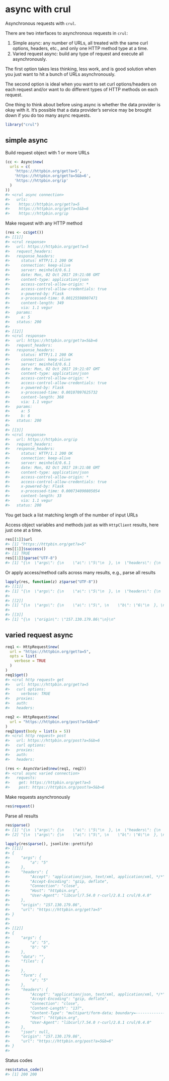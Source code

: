 <!--
%\VignetteIndexEntry{async with crul}
%\VignetteEngine{knitr::rmarkdown}
%\VignetteEncoding{UTF-8}
-->

async with crul
===============



Asynchronous requests with `crul`.

There are two interfaces to asynchronous requests in `crul`:

1. Simple async: any number of URLs, all treated with the same curl options, 
headers, etc., and only one HTTP method type at a time.
2. Varied request async: build any type of request and execute all asynchronously.

The first option takes less thinking, less work, and is good solution when you 
just want to hit a bunch of URLs asynchronously.

The second option is ideal when you want to set curl options/headers on each 
request and/or want to do different types of HTTP methods on each request.

One thing to think about before using async is whether the data provider is 
okay with it. It's possible that a data provider's service may be brought down
if you do too many async requests. 


```r
library("crul")
```

## simple async

Build request object with 1 or more URLs




```r
(cc <- Async$new(
  urls = c(
    'https://httpbin.org/get?a=5',
    'https://httpbin.org/get?a=5&b=6',
    'https://httpbin.org/ip'
  )
))
#> <crul async connection> 
#>   urls: 
#>    https://httpbin.org/get?a=5
#>    https://httpbin.org/get?a=5&b=6
#>    https://httpbin.org/ip
```

Make request with any HTTP method


```r
(res <- cc$get())
#> [[1]]
#> <crul response> 
#>   url: https://httpbin.org/get?a=5
#>   request_headers: 
#>   response_headers: 
#>     status: HTTP/1.1 200 OK
#>     connection: keep-alive
#>     server: meinheld/0.6.1
#>     date: Mon, 02 Oct 2017 19:21:08 GMT
#>     content-type: application/json
#>     access-control-allow-origin: *
#>     access-control-allow-credentials: true
#>     x-powered-by: Flask
#>     x-processed-time: 0.00125598907471
#>     content-length: 349
#>     via: 1.1 vegur
#>   params: 
#>     a: 5
#>   status: 200
#> 
#> [[2]]
#> <crul response> 
#>   url: https://httpbin.org/get?a=5&b=6
#>   request_headers: 
#>   response_headers: 
#>     status: HTTP/1.1 200 OK
#>     connection: keep-alive
#>     server: meinheld/0.6.1
#>     date: Mon, 02 Oct 2017 19:21:07 GMT
#>     content-type: application/json
#>     access-control-allow-origin: *
#>     access-control-allow-credentials: true
#>     x-powered-by: Flask
#>     x-processed-time: 0.00107097625732
#>     content-length: 368
#>     via: 1.1 vegur
#>   params: 
#>     a: 5
#>     b: 6
#>   status: 200
#> 
#> [[3]]
#> <crul response> 
#>   url: https://httpbin.org/ip
#>   request_headers: 
#>   response_headers: 
#>     status: HTTP/1.1 200 OK
#>     connection: keep-alive
#>     server: meinheld/0.6.1
#>     date: Mon, 02 Oct 2017 19:21:08 GMT
#>     content-type: application/json
#>     access-control-allow-origin: *
#>     access-control-allow-credentials: true
#>     x-powered-by: Flask
#>     x-processed-time: 0.000734090805054
#>     content-length: 33
#>     via: 1.1 vegur
#>   status: 200
```

You get back a list matching length of the number of input URLs

Access object variables and methods just as with `HttpClient` results, here just one at a time.


```r
res[[1]]$url
#> [1] "https://httpbin.org/get?a=5"
res[[1]]$success()
#> [1] TRUE
res[[1]]$parse("UTF-8")
#> [1] "{\n  \"args\": {\n    \"a\": \"5\"\n  }, \n  \"headers\": {\n    \"Accept\": \"application/json, text/xml, application/xml, */*\", \n    \"Accept-Encoding\": \"gzip, deflate\", \n    \"Connection\": \"close\", \n    \"Host\": \"httpbin.org\", \n    \"User-Agent\": \"libcurl/7.54.0 r-curl/2.8.1 crul/0.4.0\"\n  }, \n  \"origin\": \"157.130.179.86\", \n  \"url\": \"https://httpbin.org/get?a=5\"\n}\n"
```

Or apply access/method calls across many results, e.g., parse all results


```r
lapply(res, function(z) z$parse("UTF-8"))
#> [[1]]
#> [1] "{\n  \"args\": {\n    \"a\": \"5\"\n  }, \n  \"headers\": {\n    \"Accept\": \"application/json, text/xml, application/xml, */*\", \n    \"Accept-Encoding\": \"gzip, deflate\", \n    \"Connection\": \"close\", \n    \"Host\": \"httpbin.org\", \n    \"User-Agent\": \"libcurl/7.54.0 r-curl/2.8.1 crul/0.4.0\"\n  }, \n  \"origin\": \"157.130.179.86\", \n  \"url\": \"https://httpbin.org/get?a=5\"\n}\n"
#> 
#> [[2]]
#> [1] "{\n  \"args\": {\n    \"a\": \"5\", \n    \"b\": \"6\"\n  }, \n  \"headers\": {\n    \"Accept\": \"application/json, text/xml, application/xml, */*\", \n    \"Accept-Encoding\": \"gzip, deflate\", \n    \"Connection\": \"close\", \n    \"Host\": \"httpbin.org\", \n    \"User-Agent\": \"libcurl/7.54.0 r-curl/2.8.1 crul/0.4.0\"\n  }, \n  \"origin\": \"157.130.179.86\", \n  \"url\": \"https://httpbin.org/get?a=5&b=6\"\n}\n"
#> 
#> [[3]]
#> [1] "{\n  \"origin\": \"157.130.179.86\"\n}\n"
```

## varied request async


```r
req1 <- HttpRequest$new(
  url = "https://httpbin.org/get?a=5",
  opts = list(
    verbose = TRUE
  )
)
req1$get()
#> <crul http request> get
#>   url: https://httpbin.org/get?a=5
#>   curl options: 
#>     verbose: TRUE
#>   proxies: 
#>   auth: 
#>   headers:

req2 <- HttpRequest$new(
  url = "https://httpbin.org/post?a=5&b=6"
)
req2$post(body = list(a = 5))
#> <crul http request> post
#>   url: https://httpbin.org/post?a=5&b=6
#>   curl options: 
#>   proxies: 
#>   auth: 
#>   headers:

(res <- AsyncVaried$new(req1, req2))
#> <crul async varied connection> 
#>   requests: 
#>    get: https://httpbin.org/get?a=5 
#>    post: https://httpbin.org/post?a=5&b=6
```

Make requests asynchronously


```r
res$request()
```

Parse all results


```r
res$parse()
#> [1] "{\n  \"args\": {\n    \"a\": \"5\"\n  }, \n  \"headers\": {\n    \"Accept\": \"application/json, text/xml, application/xml, */*\", \n    \"Accept-Encoding\": \"gzip, deflate\", \n    \"Connection\": \"close\", \n    \"Host\": \"httpbin.org\", \n    \"User-Agent\": \"libcurl/7.54.0 r-curl/2.8.1 crul/0.4.0\"\n  }, \n  \"origin\": \"157.130.179.86\", \n  \"url\": \"https://httpbin.org/get?a=5\"\n}\n"                                                                                                                                                                                                                                                                   
#> [2] "{\n  \"args\": {\n    \"a\": \"5\", \n    \"b\": \"6\"\n  }, \n  \"data\": \"\", \n  \"files\": {}, \n  \"form\": {\n    \"a\": \"5\"\n  }, \n  \"headers\": {\n    \"Accept\": \"application/json, text/xml, application/xml, */*\", \n    \"Accept-Encoding\": \"gzip, deflate\", \n    \"Connection\": \"close\", \n    \"Content-Length\": \"137\", \n    \"Content-Type\": \"multipart/form-data; boundary=------------------------9223144570b5d592\", \n    \"Host\": \"httpbin.org\", \n    \"User-Agent\": \"libcurl/7.54.0 r-curl/2.8.1 crul/0.4.0\"\n  }, \n  \"json\": null, \n  \"origin\": \"157.130.179.86\", \n  \"url\": \"https://httpbin.org/post?a=5&b=6\"\n}\n"
```


```r
lapply(res$parse(), jsonlite::prettify)
#> [[1]]
#> {
#>     "args": {
#>         "a": "5"
#>     },
#>     "headers": {
#>         "Accept": "application/json, text/xml, application/xml, */*",
#>         "Accept-Encoding": "gzip, deflate",
#>         "Connection": "close",
#>         "Host": "httpbin.org",
#>         "User-Agent": "libcurl/7.54.0 r-curl/2.8.1 crul/0.4.0"
#>     },
#>     "origin": "157.130.179.86",
#>     "url": "https://httpbin.org/get?a=5"
#> }
#>  
#> 
#> [[2]]
#> {
#>     "args": {
#>         "a": "5",
#>         "b": "6"
#>     },
#>     "data": "",
#>     "files": {
#> 
#>     },
#>     "form": {
#>         "a": "5"
#>     },
#>     "headers": {
#>         "Accept": "application/json, text/xml, application/xml, */*",
#>         "Accept-Encoding": "gzip, deflate",
#>         "Connection": "close",
#>         "Content-Length": "137",
#>         "Content-Type": "multipart/form-data; boundary=------------------------9223144570b5d592",
#>         "Host": "httpbin.org",
#>         "User-Agent": "libcurl/7.54.0 r-curl/2.8.1 crul/0.4.0"
#>     },
#>     "json": null,
#>     "origin": "157.130.179.86",
#>     "url": "https://httpbin.org/post?a=5&b=6"
#> }
#> 
```

Status codes


```r
res$status_code()
#> [1] 200 200
```
